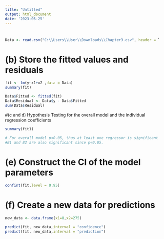 ```yaml
---
title: "Untitled"
output: html_document
date: '2023-05-25'
---
```

#
```r

Data <- read.csv("C:\\Users\\User\\Downloads\\Chapter3.csv", header = T, stringsAsFactors = T)

```

# (b) Store the fitted values and residuals
```r
fit <- lm(y~x1+x2 ,data = Data)
summary(fit)

Data$Fitted <- fitted(fit)
Data$Residual <- Data$y - Data$Fitted
sum(Data$Residual)

```

#(c and d) Hypothesis Testing for the overall model and the individual regression coefficients
```r
summary(fit1)

# For overall model p<0.05, thus at least one regressor is significant
#B1 and B2 are also significant since p<0.05.
```

# (e) Construct the CI of the model parameters
```r
confint(fit,level = 0.95)
```

# (f) Create a new data for predictions
```r
new_data <- data.frame(x1=8,x2=275)

predict(fit, new_data,interval = "confidence")
predict(fit, new_data,interval = "prediction")

```